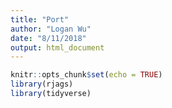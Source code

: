 ```yaml
---
title: "Port"
author: "Logan Wu"
date: "8/11/2018"
output: html_document
---
```


```r
knitr::opts_chunk$set(echo = TRUE)
library(rjags)
library(tidyverse)
```

```r
```
